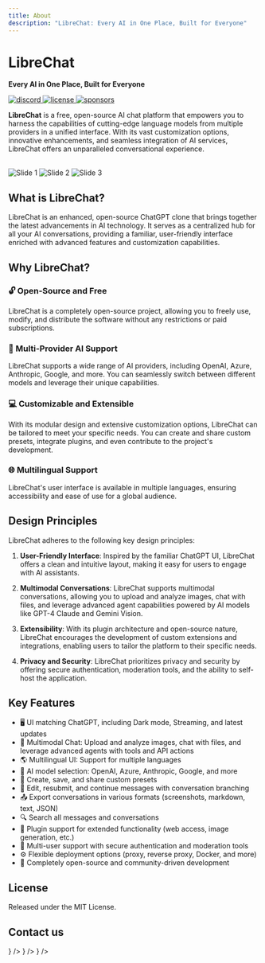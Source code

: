 ```yaml
---
title: About
description: "LibreChat: Every AI in One Place, Built for Everyone"
---
```


<div style={{marginBottom: "-10px", marginTop: "20px" }}>
  <LCLogo />
</div>

# LibreChat
**Every AI in One Place, Built for Everyone**

<p className="_flex _h-6 _mt-4 _gap-2">
    <a href="https://discord.librechat.ai" target="_blank">
        <img alt="discord" src="https://img.shields.io/discord/1086345563026489514?label=&logo=discord&style=for-the-badge&logoWidth=20&logoColor=white&labelColor=000000&color=blueviolet" loading="lazy" decoding="async"></img>
    </a>
    <a href="https://github.com/danny-avila/LibreChat/blob/main/LICENSE" target="_blank">
        <img alt="license" src="https://img.shields.io/github/license/danny-avila/LibreChat?style=for-the-badge&logo=github&logoColor=white&labelColor=000000" loading="lazy" decoding="async"></img>
    </a>
    <a aria-label="Sponsors" href="https://github.com/sponsors/danny-avila" target="_blank">
        <img alt="sponsors" src="https://img.shields.io/badge/SPONSORS-red.svg?style=for-the-badge&logo=github-sponsors&logoColor=white&labelColor=000000&logoWidth=20" loading="lazy" decoding="async"></img>
    </a>
</p>

**LibreChat** is a free, open-source AI chat platform that empowers you to harness the capabilities of cutting-edge language models from multiple providers in a unified interface. With its vast customization options, innovative enhancements, and seamless integration of AI services, LibreChat offers an unparalleled conversational experience.

<div>&nbsp;</div>

<div style={{ maxWidth: '100%', margin: 'auto' }}>
  <Carousel autoplay animationDuration={1500} perView={1}>
    <img
      src="https://github.com/danny-avila/LibreChat/assets/32828263/9b260f59-6acc-4fac-83b9-9d123d6b4a35"
      alt="Slide 1"
      style={{ maxWidth: '40%', height: 'auto', borderRadius: '20px' }}
    />
    <img
      src="https://github.com/danny-avila/LibreChat/assets/32828263/d742c488-963a-4011-86f2-b6df184b70d1"
      alt="Slide 2"
      style={{ maxWidth: '40%', height: 'auto', borderRadius: '20px' }}
    />
    <img
      src="https://github.com/danny-avila/LibreChat/assets/32828263/5a338731-eb95-41ea-8327-f5e78b8cc157"
      alt="Slide 3"
      style={{ maxWidth: '40%', height: 'auto', borderRadius: '20px' }}
    />
  </Carousel>
</div>

## What is LibreChat?

LibreChat is an enhanced, open-source ChatGPT clone that brings together the latest advancements in AI technology. It serves as a centralized hub for all your AI conversations, providing a familiar, user-friendly interface enriched with advanced features and customization capabilities.

## Why LibreChat?

### 🔓 Open-Source and Free
LibreChat is a completely open-source project, allowing you to freely use, modify, and distribute the software without any restrictions or paid subscriptions.

### 🤖 Multi-Provider AI Support
LibreChat supports a wide range of AI providers, including OpenAI, Azure, Anthropic, Google, and more. You can seamlessly switch between different models and leverage their unique capabilities.

### 💻 Customizable and Extensible
With its modular design and extensive customization options, LibreChat can be tailored to meet your specific needs. You can create and share custom presets, integrate plugins, and even contribute to the project's development.

### 🌐 Multilingual Support
LibreChat's user interface is available in multiple languages, ensuring accessibility and ease of use for a global audience.

## Design Principles

LibreChat adheres to the following key design principles:

1. **User-Friendly Interface**: Inspired by the familiar ChatGPT UI, LibreChat offers a clean and intuitive layout, making it easy for users to engage with AI assistants.

2. **Multimodal Conversations**: LibreChat supports multimodal conversations, allowing you to upload and analyze images, chat with files, and leverage advanced agent capabilities powered by AI models like GPT-4 Claude and Gemini Vision.

3. **Extensibility**: With its plugin architecture and open-source nature, LibreChat encourages the development of custom extensions and integrations, enabling users to tailor the platform to their specific needs.

4. **Privacy and Security**: LibreChat prioritizes privacy and security by offering secure authentication, moderation tools, and the ability to self-host the application.

## Key Features

- 🖥️ UI matching ChatGPT, including Dark mode, Streaming, and latest updates
- 💬 Multimodal Chat: Upload and analyze images, chat with files, and leverage advanced agents with tools and API actions
- 🌎 Multilingual UI: Support for multiple languages
- 🤖 AI model selection: OpenAI, Azure, Anthropic, Google, and more
- 💾 Create, save, and share custom presets
- 🔄 Edit, resubmit, and continue messages with conversation branching
- 📤 Export conversations in various formats (screenshots, markdown, text, JSON)
- 🔍 Search all messages and conversations
- 🔌 Plugin support for extended functionality (web access, image generation, etc.)
- 👥 Multi-user support with secure authentication and moderation tools
- ⚙️ Flexible deployment options (proxy, reverse proxy, Docker, and more)
- 📖 Completely open-source and community-driven development

## License
Released under the MIT License.

## Contact us

<Cards num={3}>
  <Cards.Card
    title="GitHub Discussions"
    href="/gh-discussions"
    icon={<Github />}
  />
  <Cards.Card title="Discord" href="/discord" icon={<Discord />} />
  <Cards.Card
    title="contact@librechat.ai"
    href="mailto:contact@librechat.ai"
    icon={<Mail />}
  />
</Cards>
